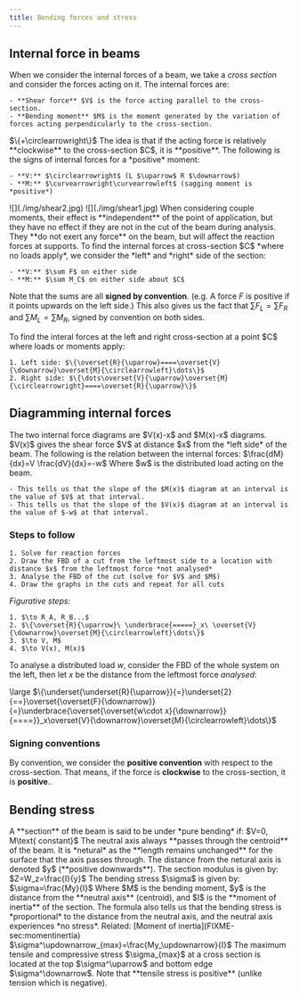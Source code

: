 ```yaml
---
title: Bending forces and stress
---
```


## Internal force in beams

When we consider the internal forces of a beam, we take a *cross section* and consider the forces acting on it. The internal forces are:

    - **Shear force** $V$ is the force acting parallel to the cross-section.
    - **Bending moment** $M$ is the moment generated by the variation of forces acting perpendicularly to the cross-section.



<Block variant="primary" title="Sign convention of internal forces">
$\{+\circlearrowright\}$ The idea is that if the acting force is relatively **clockwise** to the cross-section $C$, it is **positive**.
The following is the signs of internal forces for a *positive* moment:

    - **V:** $\circlearrowright$ (L $\uparrow$ R $\downarrow$)
    - **M:** $\curvearrowright\curvearrowleft$ (sagging moment is *positive*)
<BlockSep />
![](./img/shear2.jpg)
![](./img/shear1.jpg)
</Block>



<Block variant="knowledge" title="Couple moments">
When considering couple moments, their effect is **independent** of the point of application, but they have no effect if they are not in the cut of the beam during analysis. They **do not exert any force** on the beam, but will affect the reaction forces at supports.
</Block>




<Block variant="secondary" title="Finding internal forces by side">
To find the internal forces at cross-section $C$ *where no loads apply*, we consider the *left* and *right* side of the section:

    - **V:** $\sum F$ on either side
    - **M:** $\sum M_C$ on either side about $C$
Note that the sums are all **signed by convention**. (e.g. A force $F$ is positive if it points upwards on the left side.)
This also gives us the fact that $\sum F_L =\sum F_R$ and $\sum M_L =\sum M_R$, signed by convention on both sides.
</Block>



<Block variant="knowledge" title="Finding interal forces on left and right sides">
To find the interal forces at the left and right cross-section at a point $C$ where loads or moments apply:

    1. Left side: $\{\overset{R}{\uparrow}====\overset{V}{\downarrow}\overset{M}{\circlearrowleft}\dots\}$
    2. Right side: $\{\dots\overset{V}{\uparrow}\overset{M}{\circlearrowright}====\overset{R}{\uparrow}\}$
</Block>



## Diagramming internal forces


<Block variant="primary" title="Diagramming internal forces">
The two internal force diagrams are $V(x)-x$ and $M(x)-x$ diagrams. $V(x)$ gives the shear force $V$ at distance $x$ from the *left side* of the beam.
</Block>


<Block variant="secondary" title="Relation between internal forces">
The following is the relation between the internal forces:
$\frac{dM}{dx}=V     \frac{dV}{dx}=-w$
Where $w$ is the distributed load acting on the beam.

    - This tells us that the slope of the $M(x)$ diagram at an interval is the value of $V$ at that interval.
    - This tells us that the slope of the $V(x)$ diagram at an interval is the value of $-w$ at that interval.
</Block>



### Steps to follow


    1. Solve for reaction forces
    2. Draw the FBD of a cut from the leftmost side to a location with distance $x$ from the leftmost force *not analysed*
    3. Analyse the FBD of the cut (solve for $V$ and $M$)
    4. Draw the graphs in the cuts and repeat for all cuts

*Figurative steps:*

    1. $\to R_A, R_B...$
    2. $\{\overset{R}{\uparrow}\ \underbrace{=====}_x\ \overset{V}{\downarrow}\overset{M}{\circlearrowleft}\dots\}$
    3. $\to V, M$
    4. $\to V(x), M(x)$


To analyse a distributed load $w$, consider the FBD of the whole system on the left, then let $x$ be the distance from the leftmost force *analysed*:

\large
$\{\underset{\underset{R}{\uparrow}}{=}\underset{2}{==}\overset{\overset{F}{\downarrow}}{=}\underbrace{\overset{\overset{w\cdot x}{\downarrow}}{====}}_x\overset{V}{\downarrow}\overset{M}{\circlearrowleft}\dots\}$


### Signing conventions

By convention, we consider the **positive convention** with respect to the cross-section. That means, if the force is **clockwise** to the cross-section, it is **positive**..



## Bending stress


<Block variant="primary" title="Pure bending">
A **section** of the beam is said to be under *pure bending* if:
$V=0,     M\text{ constant}$
</Block>



<Block variant="knowledge" title="Netural axis">
The neutral axis always **passes through the centroid** of the beam. It is *netural* as the **length remains unchanged** for the surface that the axis passes through.
The distance from the netural axis is denoted $y$ (**positive downwards**).
</Block>


<Block variant="knowledge" title="Section modulus">
The section modulus is given by:
$Z=W_z=\frac{I}{y}$
</Block>




<Block variant="secondary" title="Bending stress">
The bending stress $\sigma$ is given by:
$\sigma=\frac{My}{I}$
Where $M$ is the bending moment, $y$ is the distance from the **neutral axis** (centroid), and $I$ is the **moment of inertia** of the section.
The formula also tells us that the bending stress is *proportional* to the distance from the neutral axis, and the neutral axis experiences *no stress*.
Related: [Moment of inertia](FIXME-sec:momentinertia)
</Block>


<Block variant="secondary" title="Maximum tensile and compressive stress">
$\sigma^\updownarrow_{max}=\frac{My_\updownarrow}{I}$
The maximum tensile and compressive stress $\sigma_{max}$ at a cross section is located at the top $\sigma^\uparrow$  and bottom edge $\sigma^\downarrow$. Note that **tensile stress is positive** (unlike tension which is negative).
</Block>
